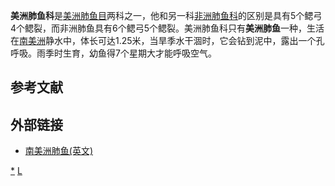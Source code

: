 {{Speciesbox
| taxon = Lepidosiren paradoxa
| fossil_range = {{Fossil range|72.1|0}}<ref>{{cite web |title=Lepidosiren paradoxa Fitzinger 1837 (South American lungfish) |url=https://paleobiodb.org/classic/basicTaxonInfo?taxon_no=256137 |website=PBDB |access-date=2020-02-07 |archive-date=2021-12-06 |archive-url=https://web.archive.org/web/20211206040402/https://paleobiodb.org/classic/basicTaxonInfo?taxon_no=256137 |dead-url=yes }}</ref>
| image = Lepidosiren paradoxa 0.jpg
| binomial_authority = [[Leopold_Fitzinger|Fitzinger]], 1837
}}

'''美洲肺鱼科'''是[[美洲肺鱼目|美洲肺鱼目]]两科之一，他和另一科[[非洲肺鱼科|非洲肺鱼科]]的区别是具有5个鳃弓4个鳃裂，而非洲肺鱼具有6个鳃弓5个鳃裂。美洲肺鱼科只有'''美洲肺鱼'''一种，生活在[[南美洲|南美洲]]静水中，体长可达1.25米，当旱季水干涸时，它会钻到泥中，露出一个孔呼吸。雨季时生育，幼鱼得7个星期大才能呼吸空气。

==参考文献==
{{reflist}}

==外部链接==
* [http://www.fishbase.org/Summary/SpeciesSummary.cfm?id=4511 南美洲肺鱼(英文)] {{Wayback|url=http://www.fishbase.org/Summary/SpeciesSummary.cfm?id=4511 |date=20041011201044 }}
{{肉鰭魚總綱|D.}}
{{Sarcopterygii}}
{{Taxonbar|from=Q1410142}}

[[Category:美洲肺鱼科|*]]
[[Category:1837年描述的魚類|L]]